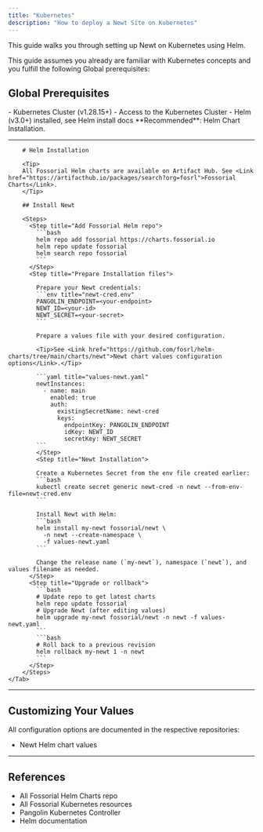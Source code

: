 ---
title: "Kubernetes"
description: "How to deploy a Newt Site on Kubernetes"
---

This guide walks you through setting up Newt on Kubernetes using Helm.

This guide assumes you already are familiar with Kubernetes concepts and you fulfill the following Global prerequisites:

## Global Prerequisites

<Check>
- Kubernetes Cluster (v1.28.15+)
- Access to the Kubernetes Cluster
- Helm (v3.0+) installed, see <Link href="https://helm.sh/docs/intro/install/">Helm install docs</Link>
</Check>

<Tip>
**Recommended**: Helm Chart Installation.
</Tip>

---

<Tabs>
	<Tab title="Helm">

		# Helm Installation

		<Tip>
		All Fossorial Helm charts are available on Artifact Hub. See <Link href="https://artifacthub.io/packages/search?org=fosrl">Fossorial Charts</Link>.
		</Tip>

		## Install Newt

		<Steps>
		  <Step title="Add Fossorial Helm repo">
		    ```bash
		    helm repo add fossorial https://charts.fossorial.io
		    helm repo update fossorial
		    helm search repo fossorial
		    ```
		  </Step>
		  <Step title="Prepare Installation files">

			Prepare your Newt credentials:
		    ```env title="newt-cred.env"
			PANGOLIN_ENDPOINT=<your-endpoint>
			NEWT_ID=<your-id>
			NEWT_SECRET=<your-secret>
			```

		    Prepare a values file with your desired configuration.

			<Tip>See <Link href="https://github.com/fosrl/helm-charts/tree/main/charts/newt">Newt chart values configuration options</Link>.</Tip>

		    ```yaml title="values-newt.yaml"
		    newtInstances:
		      - name: main
		        enabled: true
		        auth:
		          existingSecretName: newt-cred
		          keys:
		            endpointKey: PANGOLIN_ENDPOINT
		            idKey: NEWT_ID
		            secretKey: NEWT_SECRET
		    ```
			</Step>
			<Step title="Newt Installation">

		    Create a Kubernetes Secret from the env file created earlier:
			```bash
            kubectl create secret generic newt-cred -n newt --from-env-file=newt-cred.env
			```

			Install Newt with Helm:
		    ```bash
		    helm install my-newt fossorial/newt \
		      -n newt --create-namespace \
		      -f values-newt.yaml
		    ```

			Change the release name (`my-newt`), namespace (`newt`), and values filename as needed.
		  </Step>
		  <Step title="Upgrade or rollback">
		    ```bash
			# Update repo to get latest charts
			helm repo update fossorial
			# Upgrade Newt (after editing values)
		    helm upgrade my-newt fossorial/newt -n newt -f values-newt.yaml
		    ```
			```bash
			# Roll back to a previous revision
		    helm rollback my-newt 1 -n newt
		    ```
		  </Step>
		</Steps>
	</Tab>
</Tabs>

---

## Customizing Your Values

All configuration options are documented in the respective repositories:

- <Link href="https://github.com/fosrl/helm-charts/tree/main/charts/newt">Newt Helm chart values</Link>

---

## References

 - <Link href="https://github.com/fosrl/helm-charts">All Fossorial Helm Charts repo</Link>
 - <Link href="https://github.com/fosrl/kubernetes">All Fossorial Kubernetes resources</Link>
 - <Link href="https://github.com/fosrl/pangolin-kube-controller">Pangolin Kubernetes Controller</Link>
 - <Link href="https://helm.sh/docs/">Helm documentation</Link>
